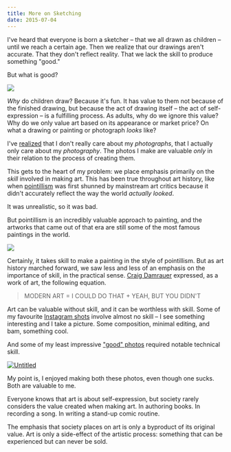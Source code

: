 ```yaml
---
title: More on Sketching
date: 2015-07-04
---
```


I've heard that everyone is born a sketcher – that we all drawn as children – until we reach a certain age. Then we realize that our drawings aren't accurate. That they don't reflect reality. That we lack the skill to produce something "good."

But what is good?

[![](https://threepanelsoul.com/comics/2014-08-19-336.png)](https://threepanelsoul.com/2014/08/19/dog-philosophy/)

_Why_ do children draw? Because it's fun. It has value to them not because of the finished drawing, but because the act of drawing itself – the act of self-expression – is a fulfilling process. As adults, why do we ignore this value? Why do we only value art based on its appearance or market price? On what a drawing or painting or photograph _looks_ like?

I've [realized](/blog/art-for-your-own-sake/) that I don't really care about my _photographs_, that I actually only care about my _photography_. The photos I make are valuable _only_ in their relation to the process of creating them.

This gets to the heart of my problem: we place emphasis primarily on the _skill_ involved in making art. This has been true throughout art history, like when [pointillism](http://arthistory.net/artstyles/pointillism/pointillism1.html) was first shunned by mainstream art critics because it didn't accurately reflect the way the world _actually looked_.

It was unrealistic, so it was bad.

But pointillism is an incredibly valuable approach to painting, and the artworks that came out of that era are still some of the most famous paintings in the world.

[![](simpsons.jpg)](https://www.artsy.net/artwork/georges-seurat-a-sunday-on-la-grande-jatte-1884)

Certainly, it takes skill to make a painting in the style of pointillism. But as art history marched forward, we saw less and less of an emphasis on the importance of skill, in the practical sense. [Craig Damrauer](https://www.artsy.net/artist/craig-damrauer) expressed, as a work of art, the following equation.

> MODERN ART = I COULD DO THAT + YEAH, BUT YOU DIDN'T

Art can be valuable without skill, and it can be worthless with skill. Some of my favourite [Instagram shots](https://instagram.com/ashfurrow/) involve almost no skill – I see something interesting and I take a picture. Some composition, minimal editing, and bam, something cool.

<Instagram url="https://instagram.com/p/zBKjTVjBqI/" />

And some of my least impressive ["good" photos](https://500px.com/ashfurrow) required notable technical skill.

[![Untitled](untitled.jpg)](https://500px.com/photo/39729674/untitled-by-ash-furrow)

My point is, I enjoyed making both these photos, even though one sucks. Both are valuable to me.

Everyone knows that art is about self-expression, but society rarely considers the value created when making art. In authoring books. In recording a song. In writing a stand-up comic routine.

The emphasis that society places on art is only a byproduct of its original value. Art is only a side-effect of the artistic process: something that can be experienced but can never be sold.
